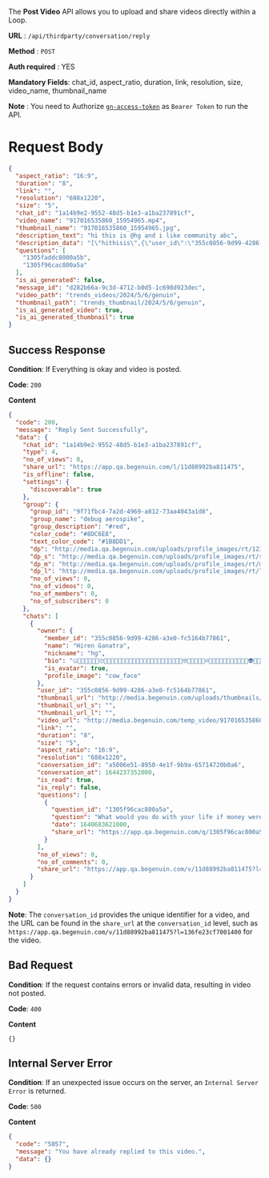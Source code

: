 
The **Post Video** API allows you to upload and share videos directly within a Loop.

**URL**  :  `/api/thirdparty/conversation/reply`

**Method**  :  `POST`

**Auth required**  : YES

**Mandatory Fields**: chat_id, aspect_ratio, duration, link, resolution, size, video_name, thumbnail_name

**Note** : You need to Authorize [`gn-access-token`](https://resources.begenuin.com/developers/authentication) as `Bearer Token` to run the API.

# Request Body

```json
{
  "aspect_ratio": "16:9",
  "duration": "8",
  "link": "",
  "resolution": "688x1220",
  "size": "5",
  "chat_id": "1a14b9e2-9552-48d5-b1e3-a1ba237891cf",
  "video_name": "917016535860_15954965.mp4",
  "thumbnail_name": "917016535860_15954965.jpg",
  "description_text": "hi this is @hg and i like community abc",
  "description_data": "[\"hithisis\",{\"user_id\":\"355c0856-9d99-4286-a3e0-fc5164b77861\"},\"andilikecommunity\",{\"community_id\":\"fe3bdd3b-1fcb-44f3-a7ac-15b59796b6f9\"}]",
  "questions": [
    "1305faddc8000a5b",
    "1305f96cac800a5a"
  ],
  "is_ai_generated": false,
  "message_id": "d282b66a-9c3d-4712-b0d5-1c698d923dec",
  "video_path": "trends_videos/2024/5/6/genuin",
  "thumbnail_path": "trends_thumbnail/2024/5/6/genuin",
  "is_ai_generated_video": true,
  "is_ai_generated_thumbnail": true
}
```

## Success Response

**Condition**: If Everything is okay and video is posted.

**Code**: `200`

**Content**
```json
{
  "code": 200,
  "message": "Reply Sent Successfully",
  "data": {
    "chat_id": "1a14b9e2-9552-48d5-b1e3-a1ba237891cf",
    "type": 4,
    "no_of_views": 0,
    "share_url": "https://app.qa.begenuin.com/l/11d88992ba811475",
    "is_offline": false,
    "settings": {
      "discoverable": true
    },
    "group": {
      "group_id": "9f71fbc4-7a2d-4969-a812-73aa4043a1d8",
      "group_name": "debug aerospike",
      "group_description": "#red",
      "color_code": "#8DC6E8",
      "text_color_code": "#1B8DD1",
      "dp": "http://media.qa.begenuin.com/uploads/profile_images/rt/123.png",
      "dp_s": "http://media.qa.begenuin.com/uploads/profile_images/rt/s/123.png",
      "dp_m": "http://media.qa.begenuin.com/uploads/profile_images/rt/m/123.png",
      "dp_l": "http://media.qa.begenuin.com/uploads/profile_images/rt/l/123.png",
      "no_of_views": 0,
      "no_of_videos": 0,
      "no_of_members": 0,
      "no_of_subscribers": 0
    },
    "chats": [
      {
        "owner": {
          "member_id": "355c0856-9d99-4286-a3e0-fc5164b77861",
          "name": "Hiren Ganatra",
          "nickname": "hg",
          "bio": "🤐🤨😐😑😶😏😒🙄😷😴🤤😪😔😌🤥😬🤒🤕🤢🤮🤧🥵🥶🥴😵🤯🤠🥳🥸😎🤓🧐😳😲😯😮☹🙁😟😕😤😡😠🤬😈👿🤖👾👽👺👻👹🤡💩💯💯💯💤💤💤💤🤳🤳🏿🤳🏿🦾🦿👅👅👅👅👅👅👅",
          "is_avatar": true,
          "profile_image": "cow_face"
        },
        "user_id": "355c0856-9d99-4286-a3e0-fc5164b77861",
        "thumbnail_url": "http://media.begenuin.com/uploads/thumbnails/917016535860_15954966.jpg",
        "thumbnail_url_s": "",
        "thumbnail_url_l": "",
        "video_url": "http://media.begenuin.com/temp_video/917016535860_15954966.mp4",
        "link": "",
        "duration": "8",
        "size": "5",
        "aspect_ratio": "16:9",
        "resolution": "688x1220",
        "conversation_id": "a5006e51-8950-4e1f-9b9a-65714720b0a6",
        "conversation_at": 1644237352000,
        "is_read": true,
        "is_reply": false,
        "questions": [
          {
            "question_id": "1305f96cac800a5a",
            "question": "What would you do with your life if money were no object?",
            "date": 1640683621000,
            "share_url": "https://app.qa.begenuin.com/q/1305f96cac800a5a"
          }
        ],
        "no_of_views": 0,
        "no_of_comments": 0,
        "share_url": "https://app.qa.begenuin.com/v/11d88992ba811475?l=136fe23cf7001400"
      }
    ]
  }
}
```

**Note**: The `conversation_id` provides the unique identifier for a video, and the URL can be found in the `share_url` at the `conversation_id` level, such as `https://app.qa.begenuin.com/v/11d88992ba811475?l=136fe23cf7001400` for the video.

## Bad Request

**Condition**: If the request contains errors or invalid data, resulting in video not posted.

**Code**: `400`

**Content**
```
{}
```

## Internal Server Error

**Condition**: If an unexpected issue occurs on the server, an `Internal Server Error` is returned.

**Code**: `500`

**Content**
```json
{
  "code": "5057",
  "message": "You have already replied to this video.",
  "data": {}
}
```

